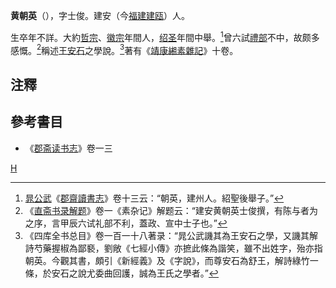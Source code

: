 '''黄朝英'''（{{bd|？||？|}}），字士俊。建安（今[[福建|福建]][[建瓯|建瓯]]）人。

生卒年不詳。大約[[哲宗|哲宗]]、[[徽宗|徽宗]]年間人，[[绍圣|绍圣]]年間中舉。<ref>[[晁公武|晁公武]]《[[郡齋讀書志|郡齋讀書志]]》卷十三云：“朝英，建州人。紹聖後舉子。”</ref>曾六試[[禮部|禮部]]不中，故颇多感慨。<ref>《[[直斋书录解题|直斋书录解题]]》卷一《素杂记》解题云：“建安黄朝英士俊撰，有陈与者为之序，言甲辰六试礼部不利，蓋政、宣中士子也。”</ref>稱述[[王安石|王安石]]之學說。<ref>《四库全书总目》卷一百一十八著录：“晁公武譏其為王安石之學，又譏其解詩芍藥握椒為鄙褻，劉敞《七經小傳》亦摭此條為諧笑，雖不出姓字，殆亦指朝英。今觀其書，頗引《新經義》及《字說》，而尊安石為舒王，解詩綠竹一條，於安石之說尤委曲回護，誠為王氏之學者。”</ref>著有《[[靖康緗素雜記|靖康緗素雜記]]》十卷。

==注釋==
{{reflist}}

==參考書目==
{{Wikisource author}}
*《[[郡斋读书志|郡斋读书志]]》卷一三

[[Category:宋朝人|H]]